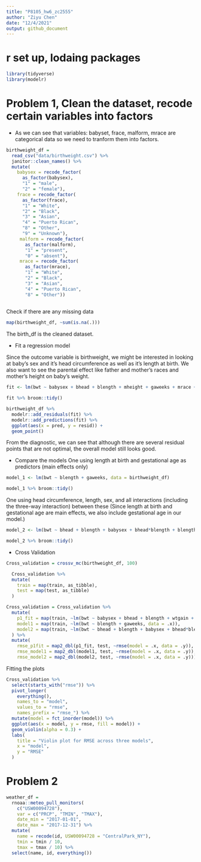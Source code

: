 ```yaml
---
title: "P8105_hw6_zc2555"
author: "Ziyu Chen"
date: "12/4/2021"
output: github_document
---
```


# r set up, lodaing packages 
```r
library(tidyverse)
library(modelr)

```


# Problem 1, Clean the dataset, recode certain variables into factors

* As we can see that variables: babyset, frace, malform, mrace are categorical data so we need to tranform them into factors.
```r
birthweight_df = 
  read_csv("data/birthweight.csv") %>%
  janitor::clean_names() %>%
  mutate(
    babysex = recode_factor(
      as_factor(babysex), 
      "1" = "male",
      "2" = "female"),
    frace = recode_factor(
      as_factor(frace), 
      "1" = "White", 
      "2" = "Black", 
      "3" = "Asian", 
      "4" = "Puerto Rican", 
      "8" = "Other", 
      "9" = "Unknown"),
     malform = recode_factor(
       as_factor(malform), 
       "1" = "present", 
       "0" = "absent"),
     mrace = recode_factor(
       as_factor(mrace), 
       "1" = "White", 
       "2" = "Black", 
       "3" = "Asian", 
       "4" = "Puerto Rican", 
       "8" = "Other"))
  
```

Check if there are any missing data
```r
map(birthweight_df, ~sum(is.na(.)))
```

The birth_df is the cleaned dataset. 

* Fit a regression model 

Since the outcome variable is birthweight, we might be interested in looking at baby's sex and it's head circumference as well as it's length at birth. We also want to see the parental effect like father and mother's races and mother's height on baby's weight. 

```r
fit <- lm(bwt ~ babysex + bhead + blength + mheight + gaweeks + mrace + frace, data = birthweight_df)

fit %>% broom::tidy()
```


```r
birthweight_df %>%
  modelr::add_residuals(fit) %>% 
  modelr::add_predictions(fit) %>% 
  ggplot(aes(x = pred, y = resid)) +
  geom_point()
```
From the diagnostic, we can see that although there are several residual points that are not optimal, the overall model still looks good.




* Compare the models
One using length at birth and gestational age as predictors (main effects only)

```r
model_1 <- lm(bwt ~ blength + gaweeks, data = birthweight_df)

model_1 %>% broom::tidy()
```
One using head circumference, length, sex, and all interactions (including the three-way interaction) between these (Since length at birth and gestational age are main effects, we also include gestational age in our model.)

```r
model_2 <- lm(bwt ~ bhead + blength + babysex + bhead*blength + blength*babysex + bhead*babysex + bhead*blength*babysex, data= birthweight_df)

model_2 %>% broom::tidy()
```

* Cross Validation

```r
Cross_validation = crossv_mc(birthweight_df, 100)

  Cross_validation %>% 
  mutate(
    train = map(train, as_tibble),
    test = map(test, as_tibble)
  )

Cross_validation = Cross_validation %>%
  mutate(
    p1_fit = map(train, ~lm(bwt ~ babysex + bhead + blength + wtgain + mheight, data = .x)), 
    model1 = map(train, ~lm(bwt ~ blength + gaweeks, data = .x)), 
    model2 = map(train, ~lm(bwt ~ bhead + blength + babysex + bhead*blength + blength*babysex + bhead*babysex + bhead*blength*babysex, data = .x))
  ) %>%
  mutate(
    rmse_p1fit = map2_dbl(p1_fit, test, ~rmse(model = .x, data = .y)),
    rmse_model1 = map2_dbl(model1, test, ~rmse(model = .x, data = .y)),
    rmse_model2 = map2_dbl(model2, test, ~rmse(model = .x, data = .y)))
```

Fitting the plots

```r
Cross_validation %>% 
  select(starts_with("rmse")) %>% 
  pivot_longer(
    everything(),
    names_to = "model", 
    values_to = "rmse",
    names_prefix = "rmse_") %>% 
  mutate(model = fct_inorder(model)) %>% 
  ggplot(aes(x = model, y = rmse, fill = model)) + 
  geom_violin(alpha = 0.3) +
  labs(
    title = "Violin plot for RMSE across three models", 
    x = "model", 
    y = "RMSE"
  )
```





# Problem 2


```r
weather_df = 
  rnoaa::meteo_pull_monitors(
    c("USW00094728"),
    var = c("PRCP", "TMIN", "TMAX"), 
    date_min = "2017-01-01",
    date_max = "2017-12-31") %>%
  mutate(
    name = recode(id, USW00094728 = "CentralPark_NY"),
    tmin = tmin / 10,
    tmax = tmax / 10) %>%
  select(name, id, everything())
```
